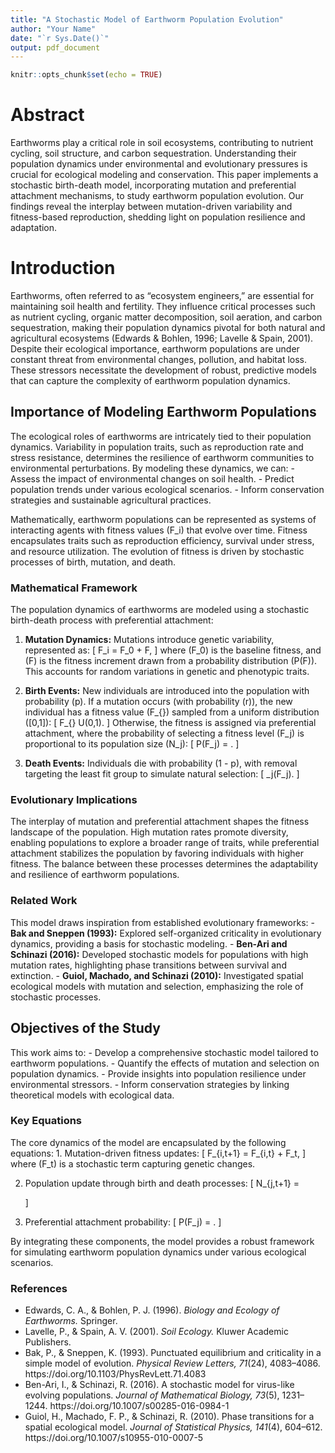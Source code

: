 ```yaml
---
title: "A Stochastic Model of Earthworm Population Evolution"
author: "Your Name"
date: "`r Sys.Date()`"
output: pdf_document
---
```


```r
knitr::opts_chunk$set(echo = TRUE)
```

# Abstract
Earthworms play a critical role in soil ecosystems, contributing to nutrient cycling, soil structure, and carbon sequestration. Understanding their population dynamics under environmental and evolutionary pressures is crucial for ecological modeling and conservation. This paper implements a stochastic birth-death model, incorporating mutation and preferential attachment mechanisms, to study earthworm population evolution. Our findings reveal the interplay between mutation-driven variability and fitness-based reproduction, shedding light on population resilience and adaptation.

# Introduction
Earthworms, often referred to as "ecosystem engineers," are essential for maintaining soil health and fertility. They influence critical processes such as nutrient cycling, organic matter decomposition, soil aeration, and carbon sequestration, making their population dynamics pivotal for both natural and agricultural ecosystems (Edwards & Bohlen, 1996; Lavelle & Spain, 2001). Despite their ecological importance, earthworm populations are under constant threat from environmental changes, pollution, and habitat loss. These stressors necessitate the development of robust, predictive models that can capture the complexity of earthworm population dynamics.

## Importance of Modeling Earthworm Populations
The ecological roles of earthworms are intricately tied to their population dynamics. Variability in population traits, such as reproduction rate and stress resistance, determines the resilience of earthworm communities to environmental perturbations. By modeling these dynamics, we can:
- Assess the impact of environmental changes on soil health.
- Predict population trends under various ecological scenarios.
- Inform conservation strategies and sustainable agricultural practices.

Mathematically, earthworm populations can be represented as systems of interacting agents with fitness values \(F_i\) that evolve over time. Fitness encapsulates traits such as reproduction efficiency, survival under stress, and resource utilization. The evolution of fitness is driven by stochastic processes of birth, mutation, and death.

### Mathematical Framework
The population dynamics of earthworms are modeled using a stochastic birth-death process with preferential attachment:

1. **Mutation Dynamics:** Mutations introduce genetic variability, represented as:
   \[
   F_i = F_0 + \Delta F,
   \]
   where \(F_0\) is the baseline fitness, and \(\Delta F\) is the fitness increment drawn from a probability distribution \(P(\Delta F)\). This accounts for random variations in genetic and phenotypic traits.

2. **Birth Events:** New individuals are introduced into the population with probability \(p\). If a mutation occurs (with probability \(r\)), the new individual has a fitness value \(F_{\text{mut}}\) sampled from a uniform distribution \([0,1]\):
   \[
   F_{\text{mut}} \sim U(0,1).
   \]
   Otherwise, the fitness is assigned via preferential attachment, where the probability of selecting a fitness level \(F_j\) is proportional to its population size \(N_j\):
   \[
   P(F_j) = \frac{N_j}{\sum_k N_k}.
   \]

3. **Death Events:** Individuals die with probability \(1 - p\), with removal targeting the least fit group to simulate natural selection:
   \[
   \text{Remove individual from } \arg\min_j(F_j).
   \]

### Evolutionary Implications
The interplay of mutation and preferential attachment shapes the fitness landscape of the population. High mutation rates promote diversity, enabling populations to explore a broader range of traits, while preferential attachment stabilizes the population by favoring individuals with higher fitness. The balance between these processes determines the adaptability and resilience of earthworm populations.

### Related Work
This model draws inspiration from established evolutionary frameworks:
- **Bak and Sneppen (1993):** Explored self-organized criticality in evolutionary dynamics, providing a basis for stochastic modeling.
- **Ben-Ari and Schinazi (2016):** Developed stochastic models for populations with high mutation rates, highlighting phase transitions between survival and extinction.
- **Guiol, Machado, and Schinazi (2010):** Investigated spatial ecological models with mutation and selection, emphasizing the role of stochastic processes.

## Objectives of the Study
This work aims to:
- Develop a comprehensive stochastic model tailored to earthworm populations.
- Quantify the effects of mutation and selection on population dynamics.
- Provide insights into population resilience under environmental stressors.
- Inform conservation strategies by linking theoretical models with ecological data.

### Key Equations
The core dynamics of the model are encapsulated by the following equations:
1. Mutation-driven fitness updates:
   \[
   F_{i,t+1} = F_{i,t} + \Delta F_t,
   \]
   where \(\Delta F_t\) is a stochastic term capturing genetic changes.

2. Population update through birth and death processes:
   \[
   N_{j,t+1} = \begin{cases}
   N_{j,t} + 1 & \text{(birth at fitness level \(F_j\))}, \\
   N_{j,t} - 1 & \text{(death at fitness level \(F_j\))}.
   \end{cases}
   \]

3. Preferential attachment probability:
   \[
   P(F_j) = \frac{N_j}{\sum_k N_k}.
   \]

By integrating these components, the model provides a robust framework for simulating earthworm population dynamics under various ecological scenarios.

### References
- Edwards, C. A., & Bohlen, P. J. (1996). *Biology and Ecology of Earthworms.* Springer.
- Lavelle, P., & Spain, A. V. (2001). *Soil Ecology.* Kluwer Academic Publishers.
- Bak, P., & Sneppen, K. (1993). Punctuated equilibrium and criticality in a simple model of evolution. *Physical Review Letters, 71*(24), 4083–4086. https://doi.org/10.1103/PhysRevLett.71.4083
- Ben-Ari, I., & Schinazi, R. (2016). A stochastic model for virus-like evolving populations. *Journal of Mathematical Biology, 73*(5), 1231–1244. https://doi.org/10.1007/s00285-016-0984-1
- Guiol, H., Machado, F. P., & Schinazi, R. (2010). Phase transitions for a spatial ecological model. *Journal of Statistical Physics, 141*(4), 604–612. https://doi.org/10.1007/s10955-010-0007-5
